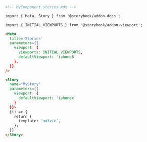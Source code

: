 ```md
<!-- MyComponent.stories.mdx -->

import { Meta, Story } from '@storybook/addon-docs';

import { INITIAL_VIEWPORTS } from '@storybook/addon-viewport';

<Meta
  title='Stories'
  parameters={{
    viewport: {
      viewports: INITIAL_VIEWPORTS,
      defaultViewport: 'iphone6'
    },
  }}
/>

<Story
  name="MyStory"
  parameters={{
    viewport: {
      defaultViewport: 'iphonex'
    }
  }}>
  {() => {
    return {
      template: `<div/>`,
    };
  }}
</Story>
```
